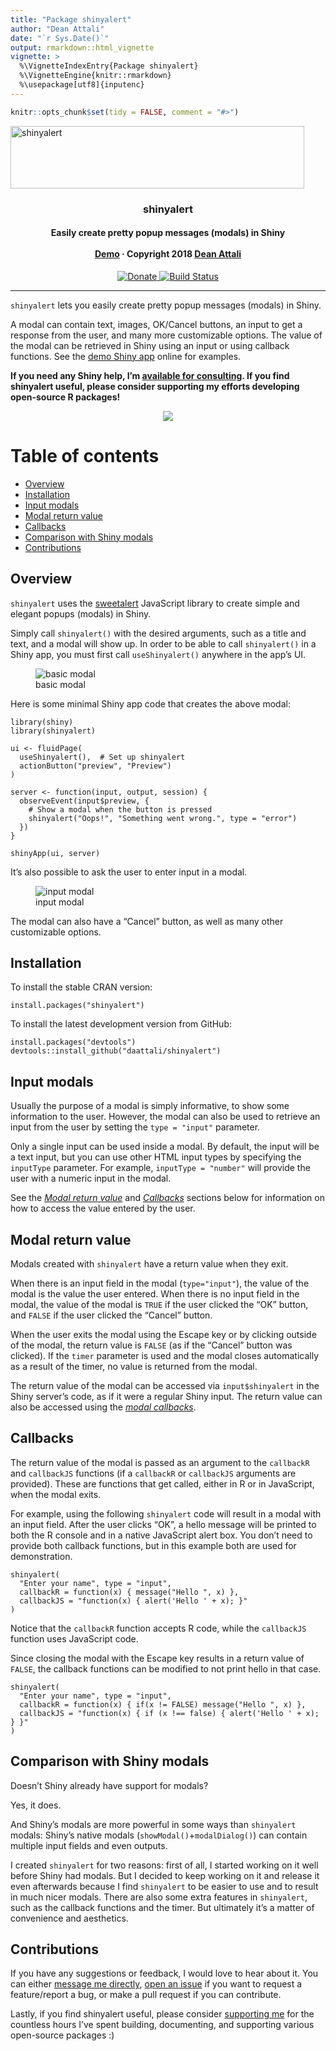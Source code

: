 ---
title: "Package shinyalert"
author: "Dean Attali"
date: "`r Sys.Date()`"
output: rmarkdown::html_vignette
vignette: >
  %\VignetteIndexEntry{Package shinyalert}
  %\VignetteEngine{knitr::rmarkdown}
  %\usepackage[utf8]{inputenc}
---

```{r setup, echo = FALSE, message = FALSE}
knitr::opts_chunk$set(tidy = FALSE, comment = "#>")
```

<p align="center">
<a href="https://github.com/daattali/shinyalert/">
<img src="../inst/img/shinyalert-logo-whitebg.png" alt="shinyalert" width=470 height=100 />
</a>

<h3 align="center">shinyalert</h3>

<h4 align="center">Easily create pretty popup messages (modals) in Shiny
<br><br>
<a href="https://daattali.com/shiny/shinyalert-demo/">Demo</a>
&middot;
Copyright 2018
<a href="https://deanattali.com">Dean Attali</a>
</h4>

<p align="center">
<a href="https://www.paypal.me/daattali/20">
<img src="https://i.imgur.com/vCIGFrH.png" alt="Donate" />
</a>
<a href="https://travis-ci.org/daattali/shinyalert">
<img src="https://travis-ci.org/daattali/shinyalert.svg?branch=master" alt="Build Status" />
</a>
<!--
<a href="https://cran.r-project.org/package=shinyalert">
<img src="https://www.r-pkg.org/badges/version/shinyalert" alt="CRAN version" />
</a>
-->
</p>

</p>

---

`shinyalert` lets you easily create pretty popup messages (modals) in Shiny.

A modal can contain text, images, OK/Cancel buttons, an input to get a response from the user, and many more customizable options. The value of the modal can be retrieved in Shiny using an input or using callback functions. See the [demo Shiny app](https://daattali.com/shiny/shinyalert-demo/) online for examples.

**If you need any Shiny help, I'm [available for consulting](http://attalitech.com/). If you find shinyalert useful, please consider supporting my efforts developing open-source R packages!**

<p align="center">
  <a href="https://www.paypal.me/daattali/20">
    <img src="https://www.paypalobjects.com/en_US/i/btn/btn_donate_LG.gif" />
  </a>
</p>

# Table of contents

- [Overview](#overview)
- [Installation](#install)
- [Input modals](#input-modals)
- [Modal return value](#return-value)
- [Callbacks](#callbacks)
- [Comparison with Shiny modals](#shiny-comparison)
- [Contributions](#contributions)

<h2 id="overview">Overview</h2>

`shinyalert` uses the [sweetalert](https://github.com/t4t5/sweetalert) JavaScript library to create simple and elegant popups (modals) in Shiny.

Simply call `shinyalert()` with the desired arguments, such as a title and text, and a modal will show up. In order to be able to call `shinyalert()` in a Shiny app, you must first call `useShinyalert()` anywhere in the app's UI.

![basic modal](../inst/img/shinyalert-basic.gif)

Here is some minimal Shiny app code that creates the above modal:

```
library(shiny)
library(shinyalert)

ui <- fluidPage(
  useShinyalert(),  # Set up shinyalert
  actionButton("preview", "Preview")
)

server <- function(input, output, session) {
  observeEvent(input$preview, {
    # Show a modal when the button is pressed
    shinyalert("Oops!", "Something went wrong.", type = "error")
  })
}

shinyApp(ui, server)
```

It's also possible to ask the user to enter input in a modal.

![input modal](../inst/img/shinyalert-input.gif)

The modal can also have a "Cancel" button, as well as many other customizable options.

<h2 id="install">Installation</h2>

To install the stable CRAN version:

```
install.packages("shinyalert")
```

To install the latest development version from GitHub:

```
install.packages("devtools")
devtools::install_github("daattali/shinyalert")
```

<h2 id="input-modals">Input modals</h2>

Usually the purpose of a modal is simply informative, to show some information to the user. However, the modal can also be used to retrieve an input from the user by setting the `type = "input"` parameter.

Only a single input can be used inside a modal. By default, the input will be a text input, but you can use other HTML input types by specifying the `inputType` parameter. For example, `inputType = "number"` will provide the user with a numeric input in the modal.

See the *[Modal return value](#return-value)* and *[Callbacks](#callbacks)* sections below for information on how to access the value entered by the user.

<h2 id="return-value">Modal return value</h2>

Modals created with `shinyalert` have a return value when they exit.

When there is an input field in the modal (`type="input"`), the value of the modal is the value the user entered. When there is no input field in the modal, the value of the modal is `TRUE` if the user clicked the "OK" button, and `FALSE` if the user clicked the "Cancel" button.

When the user exits the modal using the Escape key or by clicking outside of the modal, the return value is `FALSE` (as if the "Cancel" button was clicked). If the `timer` parameter is used and the modal closes automatically as a result of the timer, no value is returned from the modal.

The return value of the modal can be accessed via `input$shinyalert` in the Shiny server's code, as if it were a regular Shiny input. The return value can also be accessed using the *[modal callbacks](#callbacks)*.

<h2 id="callbacks">Callbacks</h2>

The return value of the modal is passed as an argument to the `callbackR` and `callbackJS` functions (if a `callbackR` or `callbackJS` arguments are provided). These are functions that get called, either in R or in JavaScript, when the modal exits.

For example, using the following `shinyalert` code will result in a modal with an input field. After the user clicks "OK", a hello message will be printed to both the R console and in a native JavaScript alert box. You don't need to provide both callback functions, but in this example both are used for demonstration.

```
shinyalert(
  "Enter your name", type = "input",
  callbackR = function(x) { message("Hello ", x) },
  callbackJS = "function(x) { alert('Hello ' + x); }"
)
```

Notice that the `callbackR` function accepts R code, while the `callbackJS` function uses JavaScript code.

Since closing the modal with the Escape key results in a return value of `FALSE`, the callback functions can be modified to not print hello in that case.

```
shinyalert(
  "Enter your name", type = "input",
  callbackR = function(x) { if(x != FALSE) message("Hello ", x) },
  callbackJS = "function(x) { if (x !== false) { alert('Hello ' + x); } }"
)
```

<h2 id="shiny-comparison">Comparison with Shiny modals</h2>

Doesn't Shiny already have support for modals? 

Yes, it does.

And Shiny's modals are more powerful in some ways than `shinyalert` modals: Shiny's native modals (`showModal()`+`modalDialog()`) can contain multiple input fields and even outputs.

I created `shinyalert` for two reasons: first of all, I started working on it well before Shiny had modals. But I decided to keep working on it and release it even afterwards because I find `shinyalert` to be easier to use and to result in much nicer modals. There are also some extra features in `shinyalert`, such as the callback functions and the timer. But ultimately it's a matter of convenience and aesthetics.

<h2 id="contributions">Contributions</h2>

If you have any suggestions or feedback, I would love to hear about it. You can either [message me directly](https://deanattali.com/contact), [open an issue](https://github.com/daattali/shinyalert/issues) if you want to request a feature/report a bug, or make a pull request if you can contribute.

Lastly, if you find shinyalert useful, please consider [supporting me](https://www.paypal.me/daattali/20) for the countless hours I've spent building, documenting, and supporting various open-source packages :)
